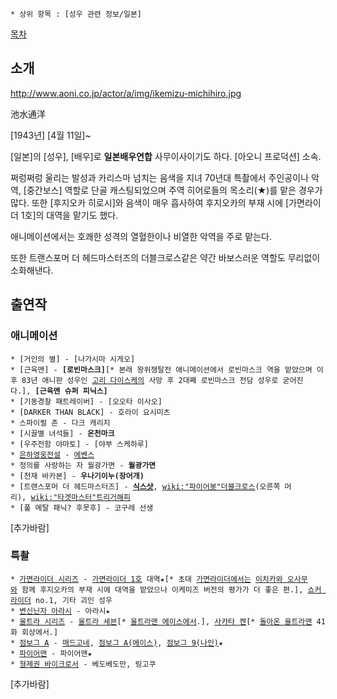  * 상위 항목 : [성우 관련 정보/일본]

[[목차]]

== 소개 ==

http://www.aoni.co.jp/actor/a/img/ikemizu-michihiro.jpg

池水通洋

[1943년] [4월 11일]~

[일본]의 [성우], [배우]로 '''일본배우연합''' 사무이사이기도 하다. [아오니 프로덕션] 소속.

쩌렁쩌렁 울리는 발성과 카리스마 넘치는 음색을 지녀 70년대 특촬에서 주인공이나 악역, [중간보스] 역할로 단골 캐스팅되었으며 주역 히어로들의 목소리(★)를 맡은 경우가 많다. 또한 [후지오카 히로시]와 음색이 매우 흡사하여 후지오카의 부재 시에 [가면라이더 1호]의 대역을 맡기도 했다.

애니메이션에서는 호쾌한 성격의 열혈한이나 비열한 악역을 주로 맡는다.

또한 트랜스포머 더 헤드마스터즈의 더블크로스같은 약간 바보스러운 역할도 무리없이 소화해낸다.

== 출연작 ==
=== 애니메이션 ===
 * [거인의 별] - [나가시마 시게오]
 * [근육맨] - '''[로빈마스크]'''[* 본래 왕위쟁탈전 애니메이션에서 로빈마스크 역을 맡았으며 이후 83년 애니판 성우인 [[고리 다이스케]]의 사망 후 2대째 로빈마스크 전담 성우로 굳어진다.], '''[근육맨 슈퍼 피닉스]'''
 * [기동경찰 패트레이버] - [오오타 이사오]
 * [DARKER THAN BLACK] - 호라이 요시미츠
 * 스파이럴 존 - 다크 캐리지
 * [시끌별 녀석들] - '''온천마크'''
 * [우주전함 야마토] - [야부 스케하루]
 * [[은하영웅전설]] - [[에벤스]]
 * 정의를 사랑하는 자 월광가면 - '''월광가면'''
 * [천재 바카본] - '''우나기이누(장어개)'''
 * [트랜스포머 더 헤드마스터즈] - '''[[식스샷]]''', [[wiki:"파이어봇"더블크로스]](오른쪽 머리), [[wiki:"타겟마스터"트리거해피]]
 * [풀 메탈 패닉? 후못후] - 코구레 선생

[추가바람]

=== 특촬 ===
 * [[가면라이더 시리즈]] - [[가면라이더 1호]] 대역★[* 초대 [[가면라이더]]에서는 [[이치카와 오사무]]와 함께 후지오카의 부재 시에 대역을 맡았으나 이케미즈 버전의 평가가 더 좋은 편.], [[쇼커 라이더]] no.1, 기타 괴인 성우
 * [[변신닌자 아라시]] - 아라시★
 * [[울트라 시리즈]] - [[울트라 세븐]][* [[울트라맨 에이스]]에서.], [[사카타 켄]][* [[돌아온 울트라맨]] 41화 회상에서.]
 * [[점보그 A]] - [[매드고네]], [[점보그 A(에이스)]], [[점보그 9(나인)]]★
 * [[파이어맨(특촬)|파이어맨]] - 파이어맨★
 * [[형제권 바이크로서]] - 베도베도만, 링고쿠

[추가바람]

